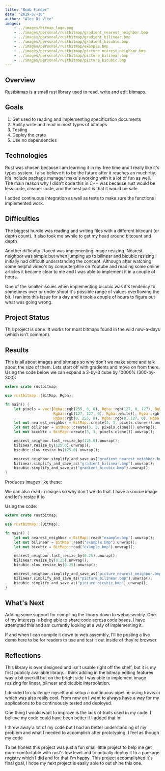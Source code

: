 ```yaml
---
title: "Bomb Finder"
date: "2019-07-10"
author: "Alec Di Vito"
images:
    - ../images/bitmap_logo.png
    - ../images/personal/rustbitmap/gradient_nearest_neighbor.bmp
    - ../images/personal/rustbitmap/gradient_bilinear.bmp
    - ../images/personal/rustbitmap/gradient_bicubic.bmp
    - ../images/personal/rustbitmap/example.bmp
    - ../images/personal/rustbitmap/picture_nearest_neighbor.bmp
    - ../images/personal/rustbitmap/picture_bilinear.bmp
    - ../images/personal/rustbitmap/picture_bicubic.bmp
---
```


## Overview

Rustbitmap is a small rust library used to read, write and edit bitmaps.

## Goals

1. Get used to reading and implementing specification documents
2. Ability write and read in most types of bitmaps
3. Testing
4. Deploy the crate
5. Use no dependencies

## Technologies
 
Rust was chosen because I am learning it in my free time and I really like it's
types system. I also believe it to be the future after it reaches an muchirtiy.
It's include package manager make's working with it a lot of fun as well. The
main reason why I didn't code this in C++ was because rust would be less code,
cleaner code, and the best part is that it would be safe.

I added continuous integration as well as tests to make sure the functions I
implemented work.

## Difficulties

The biggest hurdle was reading and writing files with a different bitcount (or depth count).
It also took me awhile to get my head around bitcount and depth

Another difficulty I faced was implementing image resizing. Nearest neighbor was
simple but when jumping up to bilinear and bicubic resizing I initially had
difficult understanding the concept. Although after watching some helpful
video's by computerphile on Youtube and reading some online articles it became
clear to me and I was able to implement it in a couple of hours.

One of the smaller issues when implementing bicubic was it's tendency to sometimes
over or under shoot it's possible range of values overflowing the bit. I ran into
this issue for a day and it took a couple of hours to figure out what was going
wrong.

## Project Status

This project is done. It works for most bitmaps found in the wild now-a-days
(which isn't common).

## Results

This is all about images and bitmaps so why don't we make some and talk about
the size of them. Lets start off with gradients and move on from there. Using the
code below we can expand a 3-by-3 cube by 10000% (300-by-300):

```Rust
extern crate rustbitmap;

use rustbitmap::{BitMap, Rgba};

fn main() {
    let pixels = vec![Rgba::rgb(255, 0, 0), Rgba::rgb(127, 0, 127), Rgba::rgb(0, 0, 255),
                      Rgba::rgb(127, 127, 0), Rgba::white(), Rgba::rgb(0, 0, 127),
                      Rgba::rgb(0, 255, 0), Rgba::rgb(0, 127, 0), Rgba::rgb(0, 127, 127)];
    let mut nearest_neighbor = BitMap::create(3, 3, pixels.clone()).unwrap();
    let mut bilinear = BitMap::create(3, 3, pixels.clone()).unwrap();
    let mut bicubic = BitMap::create(3, 3, pixels.clone()).unwrap();

    nearest_neighbor.fast_resize_by(125.0).unwrap();
    bilinear.resize_by(125.0).unwrap();
    bicubic.slow_resize_by(125.0).unwrap();

    nearest_neighbor.simplify_and_save_as("gradient_nearest_neighbor.bmp").unwrap();
    bilinear.simplify_and_save_as("gradient_bilinear.bmp").unwrap();
    bicubic.simplify_and_save_as("gradient_bicubic.bmp").unwrap();
}
```

Produces images like these:

<div class="image--grid">
    <props.images.gradient_nearest_neighbor caption="Nearest Neighbor (300x300, 45.7KB)" alt="nearest neighbor gradient" />
    <props.images.gradient_bilinear caption="Bilinear (300x300, 270.1MB)" alt="bilinear gradient" />
    <props.images.gradient_bicubic caption="Bicubic (300x300, 270.1MB)" alt="bicubic gradient" />
</div>

We can also read in images so why don't we do that. I have a source image and let's
resize it to

<div class="image--center">
    <props.images.example caption="source image (640x450, 864.1KB)" alt="flower" />
</div>

Using the code:

```Rust
extern crate rustbitmap;

use rustbitmap::{BitMap};

fn main() {
    let mut nearest_neighbor = BitMap::read("example.bmp").unwrap();
    let mut bilinear = BitMap::read("example.bmp").unwrap();
    let mut bicubic = BitMap::read("example.bmp").unwrap();

    nearest_neighbor.fast_resize_by(0.25).unwrap();
    bilinear.resize_by(0.25).unwrap();
    bicubic.slow_resize_by(0.25).unwrap();

    nearest_neighbor.simplify_and_save_as("picture_nearest_neighbor.bmp").unwrap();
    bilinear.simplify_and_save_as("picture_bilinear.bmp").unwrap();
    bicubic.simplify_and_save_as("picture_bicubic.bmp").unwrap();
}
```

<div class="image--grid">
    <props.images.picture_nearest_neighbor caption="Nearest Neighbor (460x113, 54.3KB)" alt="nearest neighbor gradient" />
    <props.images.picture_bilinear caption="Bilinear (460x113, 54.3KB)" alt="bilinear gradient" />
    <props.images.picture_bicubic caption="Bicubic (460x113, 54.3KB)" alt="bicubic gradient" />
</div>

## What's Next

Adding some support for compiling the library down to webassembly. One of my
interests is being able to share code across code bases. I have attempted this
and am currently looking at a way of implementing it.

If and when I can compile it down to web assembly, I'll be posting a live demo
here to be for readers to use and test it out inside of they're browser.

## Reflections

This library is over designed and isn't usable right off the shelf, but it is
my first publicly available library. I think adding in the bitmap editing features
was a bit overkill but on the bright side I was able to implement image resizing
for linear, bilinear and bicubic interpolation.

I decided to challenge myself and setup a continuous pipeline using travis.ci
which was also really cool. From now on I want to always have a way for my applications
to be continuously tested and deployed.

One thing I would want to improve is the lack of traits used in my code. I believe
my code could have been better if I added that in.

I threw away a lot of my code but I had an better understanding of my problem and
what I needed to accomplish after prototyping. I feel as though my code

To be honest this project was just a fun small little project to help me get
more comfortable with rust's low level and to actually deploy it to a package
registry which I did and for that I'm happy. This project accomplished it's final
goal, I hope my next project is easily able to out shine this one.
